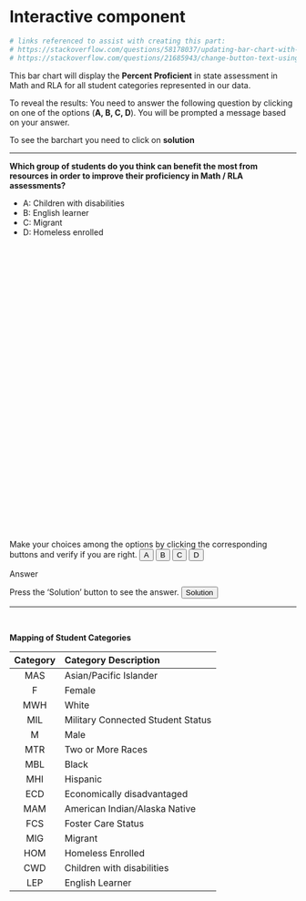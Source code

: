 # Interactive component

```r
# links referenced to assist with creating this part:
# https://stackoverflow.com/questions/58178037/updating-bar-chart-with-a-button-press
# https://stackoverflow.com/questions/21685943/change-button-text-using-d3js
```

This bar chart will display the **Percent Proficient** in state assessment in Math and RLA for all student categories represented in our data. 

To reveal the results:
You need to answer the following question by clicking on one of the options (**A, B, C, D**). You will be prompted a message based on your answer.

To see the barchart you need to click on **solution**

***

**Which group of students do you think can benefit the most from resources in order to improve their proficiency in Math / RLA assessments?**

 * A: Children with disabilities
 * B: English learner 
 * C: Migrant
 * D: Homeless enrolled


<body>
  
  <!-- Bar Chart for SVG-->
  <svg width="500" height="500" id="svg2"></svg>
  <br> <br>
  <text x="0" y="80">Make your choices among the options by clicking the corresponding buttons and verify if you are right.</text>
  <button onclick="wrong()">A</button>
  <button onclick="right()">B</button>
  <button onclick="wrong()">C</button>
  <button onclick="wrong()">D</button>
  <p id="typo" class="fancy">Answer</p>
  <text x="0" y="80">Press the 'Solution' button to see the answer.</text>
  <button onclick="updateData()">Solution</button>
  <script src="https://d3js.org/d3.v5.min.js"></script>

  <script>
    //Bar Chart
    //Creating data
    let data2 = [{
        name: 'MAS',
        value: 10
      },
      {
        name: 'F',
        value: 10
      },
      {
        name: 'MWH',
        value: 10
      },
      {
        name: 'MIL',
        value: 10
      },
      {
        name: 'M',
        value: 10
      },
      {
        name: 'MTR',
        value: 10
      },
      {
        name: 'MBL',
        value: 10
      },
      {
        name: 'MHI',
        value: 10
      },
      {
        name: 'ECD',
        value: 10
      },
      {
        name: 'MAM',
        value: 10
      },
      {
        name: 'FCS',
        value: 10
      },
      {
        name: 'MIG',
        value: 10
      },
      {
        name: 'HOM',
        value: 10
      },
      {
        name: 'CWD',
        value: 10
      },
      {
        name: 'LEP',
        value: 10
      }
    ]
    //Creating svg, margin, width, height
    let svg2 = d3.select("#svg2")
    let margin = 30;
    let width = 500 - 2 * margin;
    let height = 500 - 2 * margin;

    //Creating chart by using g in svg2.
    let chart2 = svg2.append('g')
      .attr('transform', 'translate(30, 30)');
    //yScale
    let yScale2 = d3.scaleLinear()
      .range([height, 0])
      .domain([0, 100]);

    //append g to create y axis
    chart2.append('g')
      .call(d3.axisLeft(yScale2));

    //xScale
    let xScale2 = d3.scaleBand()
      .range([0, width])
      .domain(data2.map((d) => d.name))
      .padding(0.2);

    //append g to create x axis
    chart2.append('g')
      .attr('transform', 'translate(0, 440)')
      .call(d3.axisBottom(xScale2));

    //Selecting all in chart2 to set/append rectangular, and axis.
    chart2.selectAll()
      .data(data2)
      .enter()
      .append('rect')
      .attr('x', (d) => xScale2(d.name))
      .attr('y', (d) => yScale2(d.value))
      .attr('height', (d) => height - yScale2(d.value))
      .attr('width', xScale2.bandwidth())
      .attr("fill", "lightgreen");

    function wrong() {
      d3.select("#typo").text("It seems that this group can indeed benefit from more resources, but data shows another group with a more severe deficiency level.");
        }
    function right() {
      d3.select("#typo").text("That's correct based on our data. English learners has the highest deficiency and thus can benefit the most from more resources.");
        }
    
    function updateData() {
      let data2 = [{
        name: 'MAS',
        value: 68
      },
      {
        name: 'F',
        value: 58
      },
      {
        name: 'MWH',
        value: 57
      },
      {
        name: 'MIL',
        value: 57
      },
      {
        name: 'M',
        value: 53
      },
      {
        name: 'MTR',
        value: 53
      },
      {
        name: 'MBL',
        value: 49
      },
      {
        name: 'MHI',
        value: 48
      },
      {
        name: 'ECD',
        value: 45
      },
      {
        name: 'MAM',
        value: 44
      },
      {
        name: 'FCS',
        value: 40
      },
      {
        name: 'MIG',
        value: 38
      },
      {
        name: 'HOM',
        value: 34
      },
      {
        name: 'CWD',
        value: 29
      },
      {
        name: 'LEP',
        value: 25
      }
    ]
      let u2 = chart2.selectAll("rect")
        .data(data2)
      u2
        .enter()
        .append('rect')
        .merge(u2)
        .transition()
        .duration(2000)
        .attr('x', (d) => xScale2(d.name))
        .attr('y', (d) => yScale2(d.value))
        .attr('height', (d) => height - yScale2(d.value))
        .attr('width', xScale2.bandwidth())
        .attr("fill", "lightgreen")

    }

  </script>

***
<br>

**Mapping of Student Categories**

| Category	| Category Description |
| :-------: | :------------------- |
| MAS	      | Asian/Pacific Islander|
| F	| Female
| MWH	| White
| MIL	| Military Connected Student Status
| M	| Male
| MTR	| Two or More Races
| MBL	| Black
| MHI	| Hispanic
| ECD	| Economically disadvantaged
| MAM	| American Indian/Alaska Native
| FCS	| Foster Care Status
| MIG	| Migrant
| HOM	| Homeless Enrolled
| CWD	| Children with disabilities
| LEP	| English Learner
